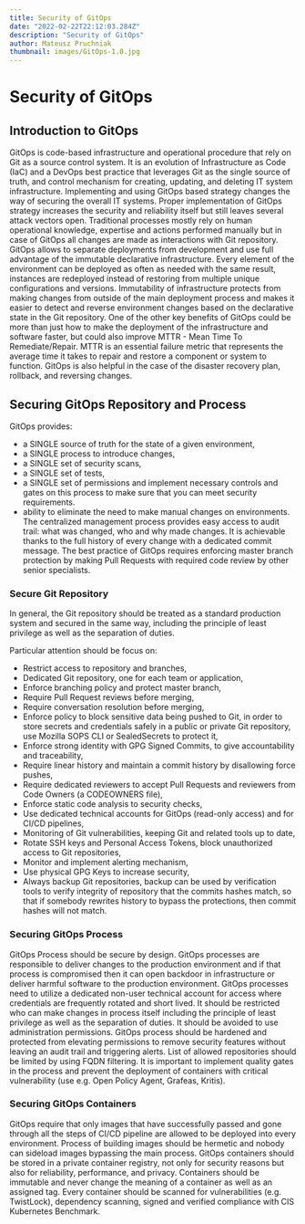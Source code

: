 ```yaml
---
title: Security of GitOps
date: "2022-02-22T22:12:03.284Z"
description: "Security of GitOps"
author: Mateusz Pruchniak
thumbnail: images/GitOps-1.0.jpg
---
```


# Security of GitOps

## Introduction to GitOps

GitOps is code-based infrastructure and operational procedure that rely on Git as a source control system. It is an evolution of Infrastructure as Code (IaC) and a DevOps best practice that leverages Git as the single source of truth, and control mechanism for creating, updating, and deleting IT system infrastructure. Implementing and using GitOps based strategy changes the way of securing the overall IT systems. Proper implementation of GitOps strategy increases the security and reliability itself but still leaves several attack vectors open. Traditional processes mostly rely on human operational knowledge, expertise and actions performed manually but in case of GitOps all changes are made as interactions with Git repository.
GitOps allows to separate deployments from development and use full advantage of the immutable declarative infrastructure. Every element of the environment can be deployed as often as needed with the same result, instances are redeployed instead of restoring from multiple unique configurations and versions. Immutability of infrastructure protects from making changes from outside of the main deployment process and makes it easier to detect and reverse environment changes based on the declarative state in the Git repository.
One of the other key benefits of GitOps could be more than just how to make the deployment of the infrastructure and software faster, but could also improve MTTR - Mean Time To Remediate/Repair. MTTR is an essential failure metric that represents the average time it takes to repair and restore a component or system to function. GitOps is also helpful in the case of the disaster recovery plan, rollback, and reversing changes.


## Securing GitOps Repository and Process

GitOps provides:
* a SINGLE source of truth for the state of a given environment,
* a SINGLE process to introduce changes,
* a SINGLE set of security scans,
* a SINGLE set of tests, 
* a SINGLE set of permissions and implement necessary controls and gates on this process to make sure that you can meet security requirements. 
* ability to eliminate the need to make manual changes on environments.
The centralized management process provides easy access to audit trail: what was changed, who and why made changes. It is achievable thanks to the full history of every change with a dedicated commit message. The best practice of GitOps requires enforcing master branch protection by making Pull Requests with required code review by other senior specialists.


### Secure Git Repository

In general, the Git repository should be treated as a standard production system and secured in the same way, including the principle of least privilege as well as the separation of duties.

Particular attention should be focus on:
* Restrict access to repository and branches,
* Dedicated Git repository, one for each team or application,
* Enforce branching policy and protect master branch, 
* Require Pull Request reviews before merging,
* Require conversation resolution before merging, 
* Enforce policy to block sensitive data being pushed to Git, in order to store secrets and credentials safely in a public or private Git repository, use Mozilla SOPS CLI or SealedSecrets to protect it,
* Enforce strong identity with GPG Signed Commits, to give accountability and traceability,
* Require linear history and maintain a commit history by disallowing force pushes,
* Require dedicated reviewers to accept Pull Requests and reviewers from Code Owners (a CODEOWNERS file),
* Enforce static code analysis to security checks,
* Use dedicated technical accounts for GitOps (read-only access) and for CI/CD pipelines,
* Monitoring of Git vulnerabilities, keeping Git and related tools up to date,
* Rotate SSH keys and Personal Access Tokens, block unauthorized access to Git repositories, 
* Monitor and implement alerting mechanism,
* Use physical GPG Keys to increase security,
* Always backup Git repositories, backup can be used by verification tools to verify integrity of repository that the commits hashes match, so that if somebody rewrites history to bypass the protections, then commit hashes will not match.


### Securing GitOps Process

GitOps Process should be secure by design. GitOps processes are responsible to deliver changes to the production environment and if that process is compromised then it can open backdoor in infrastructure or deliver harmful software to the production environment. GitOps processes need to utilize a dedicated non-user technical account for access where credentials are frequently rotated and short lived. It should be restricted who can make changes in process itself including the principle of least privilege as well as the separation of duties. It should be avoided to use administration permissions. GitOps process should be hardened and protected from elevating permissions to remove security features without leaving an audit trail and triggering alerts. List of allowed repositories should be limited by using FQDN filtering.
It is important to implement quality gates in the process and prevent the deployment of containers with critical vulnerability (use e.g. Open Policy Agent, Grafeas, Kritis).


### Securing GitOps Containers

GitOps require that only images that have successfully passed and gone through all the steps of CI/CD pipeline are allowed to be deployed into every environment. 
Process of building images should be hermetic and nobody can sideload images bypassing the main process. GitOps containers should be stored in a private container registry, not only for security reasons but also for reliability, performance, and privacy. Containers should be immutable and never change the meaning of a container as well as an assigned tag. Every container should be scanned for vulnerabilities (e.g. TwistLock), dependency scanning, signed and verified compliance with CIS Kubernetes Benchmark.

